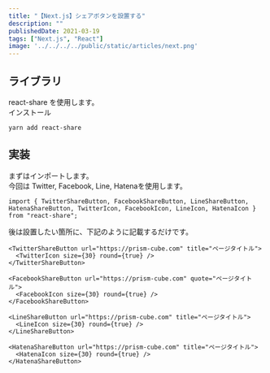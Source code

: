 ---
title: "【Next.js】シェアボタンを設置する"
description: ""
publishedDate: 2021-03-19
tags: ["Next.js", "React"]
image: '../../../../public/static/articles/next.png'
---

## ライブラリ

react-share を使用します。  
インストール

```shell
yarn add react-share
```

## 実装

まずはインポートします。  
今回は Twitter, Facebook, Line, Hatenaを使用します。

```tsx
import { TwitterShareButton, FacebookShareButton, LineShareButton, HatenaShareButton, TwitterIcon, FacebookIcon, LineIcon, HatenaIcon } from "react-share";
```

後は設置したい箇所に、下記のように記載するだけです。

```tsx
<TwitterShareButton url="https://prism-cube.com" title="ページタイトル">
  <TwitterIcon size={30} round={true} />
</TwitterShareButton>

<FacebookShareButton url="https://prism-cube.com" quote="ページタイトル">
  <FacebookIcon size={30} round={true} />
</FacebookShareButton>

<LineShareButton url="https://prism-cube.com" title="ページタイトル">
  <LineIcon size={30} round={true} />
</LineShareButton>

<HatenaShareButton url="https://prism-cube.com" title="ページタイトル">
  <HatenaIcon size={30} round={true} />
</HatenaShareButton>
```
